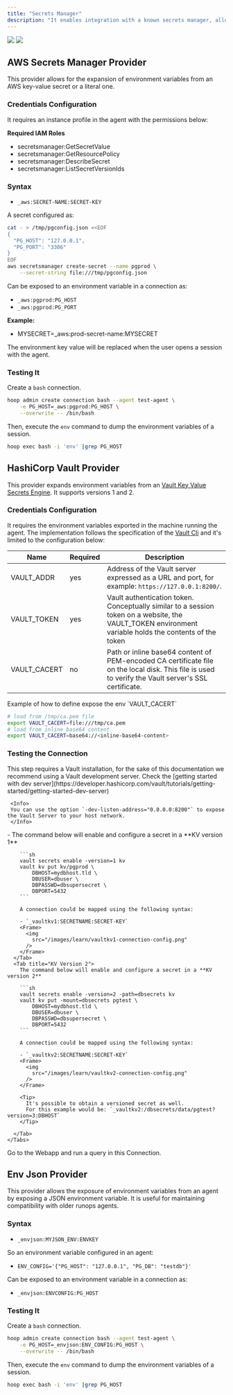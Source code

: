 ```yaml
---
title: "Secrets Manager"
description: "It enables integration with a known secrets manager, allowing the connection environment variable to be dynamically expanded for each connection."
---
```


<Frame>
  <img
    className="block dark:hidden"
    src="/images/learn/secrets_light.png"
  />
  <img
    className="hidden dark:block"
    src="/images/learn/secrets_dark.png"
  />
</Frame>

## AWS Secrets Manager Provider

This provider allows for the expansion of environment variables from an AWS key-value secret or a literal one.

### Credentials Configuration

It requires an instance profile in the agent with the permissions below:

**Required IAM Roles**

- secretsmanager:GetSecretValue
- secretsmanager:GetResourcePolicy
- secretsmanager:DescribeSecret
- secretsmanager:ListSecretVersionIds

### Syntax

- `_aws:SECRET-NAME:SECRET-KEY`

A secret configured as:

```bash
cat - > /tmp/pgconfig.json <<EOF
{
  "PG_HOST": "127.0.0.1",
  "PG_PORT": "3306"
}
EOF
aws secretsmanager create-secret --name pgprod \
    --secret-string file:///tmp/pgconfig.json
```

Can be exposed to an environment variable in a connection as:

- `_aws:pgprod:PG_HOST`
- `_aws:pgprod:PG_PORT`

**Example:**

- MYSECRET=_aws:prod-secret-name:MYSECRET

The environment key value will be replaced when the user opens a session with the agent.

### Testing It

Create a `bash` connection.

```bash
hoop admin create connection bash --agent test-agent \
    -e PG_HOST=_aws:pgprod:PG_HOST \
    --overwrite -- /bin/bash
```

Then, execute the `env` command to dump the environment variables of a session.

```bash
hoop exec bash -i 'env' |grep PG_HOST
```

## HashiCorp Vault Provider

This provider expands environment variables from an [Vault Key Value Secrets Engine](https://developer.hashicorp.com/vault/docs/secrets/kv). It supports versions 1 and 2.

### Credentials Configuration

It requires the environment variables exported in the machine running the agent. The implementation follows the specification of the [Vault Cli](https://developer.hashicorp.com/vault/docs/commands#environment-variables) and it's limited to the configuration below:

| Name        | Required | Description |
| ----------- | -------- | ----------- |
| VAULT_ADDR  | yes | Address of the Vault server expressed as a URL and port, for example: `https://127.0.0.1:8200/`. |
| VAULT_TOKEN | yes | Vault authentication token. Conceptually similar to a session token on a website, the VAULT_TOKEN environment variable holds the contents of the token |
| VAULT_CACERT  | no | Path or inline base64 content of PEM-encoded CA certificate file on the local disk. This file is used to verify the Vault server's SSL certificate. |

<Info>
Example of how to define expose the env `VAULT_CACERT`

```sh
# load from /tmp/ca.pem file
export VAULT_CACERT=file:///tmp/ca.pem
# load from inline base64 content
export VAULT_CACERT=base64://<inline-base64-content>
```
</Info>

### Testing the Connection

<Steps>
  <Step title="Install Vault">
     This step requires a Vault installation, for the sake of this documentation we recommend using a Vault development server.
     Check the [getting started with dev server](https://developer.hashicorp.com/vault/tutorials/getting-started/getting-started-dev-server)

     <Info>
     You can use the option `-dev-listen-address="0.0.0.0:8200"` to expose the Vault Server to your host network.
     </Info>
  </Step>
  <Step title="Configure Secrets">
    <Tabs>
      <Tab title="KV Version 1">
        - The command below will enable and configure a secret in a **KV version 1**

        ```sh
        vault secrets enable -version=1 kv
        vault kv put kv/pgprod \
            DBHOST=mydbhost.tld \
            DBUSER=dbuser \
            DBPASSWD=dbsupersecret \
            DBPORT=5432
        ```

        A connection could be mapped using the following syntax:

        - `_vaultkv1:SECRETNAME:SECRET-KEY`
        <Frame>
          <img
            src="/images/learn/vaultkv1-connection-config.png"
          />
        </Frame>
      </Tab>
      <Tab title="KV Version 2">
        The command below will enable and configure a secret in a **KV version 2**

        ```sh
        vault secrets enable -version=2 -path=dbsecrets kv
        vault kv put -mount=dbsecrets pgtest \
            DBHOST=mydbhost.tld \
            DBUSER=dbuser \
            DBPASSWD=dbsupersecret \
            DBPORT=5432
        ```

        A connection could be mapped using the following syntax:

        - `_vaultkv2:SECRETNAME:SECRET-KEY`
        <Frame>
          <img
            src="/images/learn/vaultkv2-connection-config.png"
          />
        </Frame>

        <Tip>
          It's possible to obtain a versioned secret as well.
          For this example would be: `_vaultkv2:/dbsecrets/data/pgtest?version=3:DBHOST`
        </Tip>

      </Tab>
    </Tabs>
  </Step>
  <Step title="Testing">
    Go to the Webapp and run a query in this Connection.
  </Step>
</Steps>



## Env Json Provider

This provider allows the exposure of environment variables from an agent by exposing a JSON environment variable. It is useful for maintaining compatibility with older runops agents.

### Syntax

- `_envjson:MYJSON_ENV:ENVKEY`

So an environment variable configured in an agent:

- `ENV_CONFIG='{"PG_HOST": "127.0.0.1", "PG_DB": "testdb"}'`

Can be exposed to an environment variable in a connection as:

- `_envjson:ENVCONFIG:PG_HOST`

### Testing It

Create a `bash` connection.

```bash
hoop admin create connection bash --agent test-agent \
    -e PG_HOST=_envjson:ENV_CONFIG:PG_HOST \
    --overwrite -- /bin/bash
```

Then, execute the `env` command to dump the environment variables of a session.

```bash
hoop exec bash -i 'env' |grep PG_HOST
```
